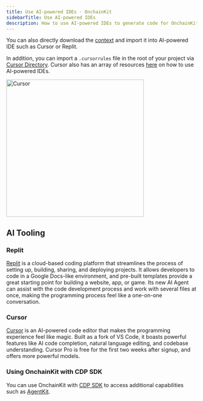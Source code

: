 ```yaml
---
title: Use AI-powered IDEs · OnchainKit
sidebarTitle: Use AI-powered IDEs
description: How to use AI-powered IDEs to generate code for OnchainKit.
---
```


You can also directly download the [context](https://github.com/fakepixels/md-generator/blob/master/combined-ock-docs-0.35.8.mdx) and import it into AI-powered IDE such as Cursor or Replit.

In addition, you can import a `.cursorrules` file in the root of your project via [Cursor Directory](https://cursor.directory/onchainkit). Cursor also has an array of resources [here](https://cursor.directory/learn) on how to use AI-powered IDEs.

<Frame>
<img alt="Cursor"
  src="/images/onchainkit/cursor-dir.gif"
  height="364"/>
</Frame>

## AI Tooling

### Replit

[Replit](https://replit.com) is a cloud-based coding platform that streamlines the process of setting up, building, sharing, and deploying projects. It allows developers to code in a Google Docs-like environment, and pre-built templates provide a great starting point for building a website, app, or game. Its new AI Agent can assist with the code development process and work with several files at once, making the programming process feel like a one-on-one conversation.

### Cursor

[Cursor](https://cursor.com) is an AI-powered code editor that makes the programming experience feel like magic. Built as a fork of VS Code, it boasts powerful features like AI code completion, natural language editing, and codebase understanding. Cursor Pro is free for the first two weeks after signup, and offers more powerful models.

### Using OnchainKit with CDP SDK

You can use OnchainKit with [CDP SDK](https://docs.cdp.coinbase.com/get-started/docs/overview) to access additional capabilities such as [AgentKit](https://docs.cdp.coinbase.com/agentkit/docs/welcome).
